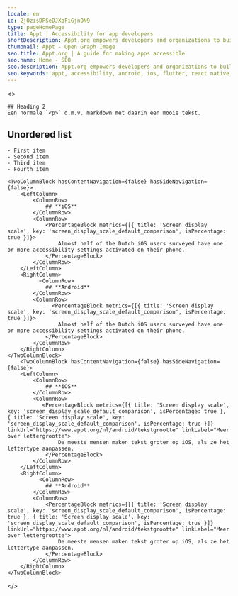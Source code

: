 ```yaml
---
locale: en
id: 2jOzisDPSeDJXqFiGjnON9
type: pageHomePage
title: Appt | Accessibility for app developers
shortDescription: Appt.org empowers developers and organizations to build accessible apps for everyone by offering current stats on the use of accessibility features, code documentation for iOS, Android and other platforms, guidelines, tips and how-to's.
thumbnail: Appt - Open Graph Image
seo.title: Appt.org | A guide for making apps accessible
seo.name: Home - SEO
seo.description: Appt.org empowers developers and organizations to build accessible apps for everyone by offering current stats on the use of accessibility features, code documentation for iOS, Android and other platforms, guidelines, tips and how-to's.
seo.keywords: appt, accessibility, android, ios, flutter, react native, xamarin
---
```


<> 
    <Hero
        title="A guide for making apps accessible"
        imageSrc="img/light/app-wheelchair.svg"
    />

    ## Heading 2
    Een normale `<p>` d.m.v. markdown met daarin een mooie tekst.

## Unordered list

    - First item
    - Second item
    - Third item
    - Fourth item

    <TwoColumnBlock hasContentNavigation={false} hasSideNavigation={false}>
        <LeftColumn>
            <ColumnRow>
                ## **iOS**
            </ColumnRow>
            <ColumnRow>
                <PercentageBlock metrics={[{ title: 'Screen display scale', key: 'screen_display_scale_default_comparison', isPercentage: true }]}>
                    Almost half of the Dutch iOS users surveyed have one or more accessibility settings activated on their phone.
                </PercentageBlock>
            </ColumnRow>
        </LeftColumn>
        <RightColumn>
              <ColumnRow>
                ## **Android**
            </ColumnRow>
            <ColumnRow>
                  <PercentageBlock metrics={[{ title: 'Screen display scale', key: 'screen_display_scale_default_comparison', isPercentage: true }]}>
                    Almost half of the Dutch iOS users surveyed have one or more accessibility settings activated on their phone.
                </PercentageBlock>
            </ColumnRow>
        </RightColumn>
    </TwoColumnBlock>
        <TwoColumnBlock hasContentNavigation={false} hasSideNavigation={false}>
        <LeftColumn>
            <ColumnRow>
                ## **iOS**
            </ColumnRow>
            <ColumnRow>
               <PercentageBlock metrics={[{ title: 'Screen display scale', key: 'screen_display_scale_default_comparison', isPercentage: true }, { title: 'Screen display scale', key: 'screen_display_scale_default_comparison', isPercentage: true }]} linkUrl="https://www.appt.org/nl/android/tekstgrootte" linkLabel="Meer over lettergrootte">
                    De meeste mensen maken tekst groter op iOS, als ze het lettertype aanpassen.
                </PercentageBlock>
            </ColumnRow>
        </LeftColumn>
        <RightColumn>
              <ColumnRow>
                ## **Android**
            </ColumnRow>
            <ColumnRow>
                <PercentageBlock metrics={[{ title: 'Screen display scale', key: 'screen_display_scale_default_comparison', isPercentage: true }, { title: 'Screen display scale', key: 'screen_display_scale_default_comparison', isPercentage: true }]} linkUrl="https://www.appt.org/nl/android/tekstgrootte" linkLabel="Meer over lettergrootte">
                    De meeste mensen maken tekst groter op iOS, als ze het lettertype aanpassen.
                </PercentageBlock>
            </ColumnRow>
        </RightColumn>
    </TwoColumnBlock>

</>
